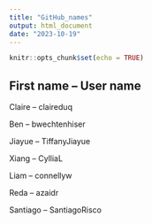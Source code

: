 ```yaml
---
title: "GitHub_names"
output: html_document
date: "2023-10-19"
---
```


```r
knitr::opts_chunk$set(echo = TRUE)
```

## First name -- User name

Claire -- claireduq

Ben -- bwechtenhiser

Jiayue -- TiffanyJiayue

Xiang -- CylliaL


Liam -- connellyw


Reda -- azaidr

Santiago -- SantiagoRisco
